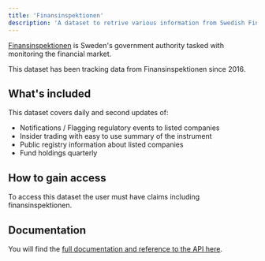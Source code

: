 ```yaml
---
title: 'Finansinspektionen'
description: 'A dataset to retrive various information from Swedish Finansinspektionen'
---
```


[Finansinspektionen](https://www.fi.se/en/) is Sweden's government authority tasked with monitoring the financial market.

This dataset has been tracking data from Finansinspektionen since 2016.

## What's included

This dataset covers daily and second updates of:

- Notifications / Flagging regulatory events to listed companies
- Insider trading with easy to use summary of the instrument
- Public registry information about listed companies
- Fund holdings quarterly

## How to gain access

To access this dataset the user must have claims including finansinspektionen.

## Documentation

You will find the [full documentation and reference to the API here](/api-industry/finansinspektionen/notifications).
